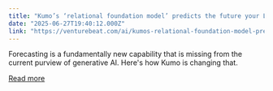 ```yaml
---
title: "Kumo’s ‘relational foundation model’ predicts the future your LLM can’t see"
date: "2025-06-27T19:40:12.000Z"
link: "https://venturebeat.com/ai/kumos-relational-foundation-model-predicts-the-future-your-llm-cant-see/"
---
```


Forecasting is a fundamentally new capability that is missing from the current purview of generative AI. Here's how Kumo is changing that.

[Read more](https://venturebeat.com/ai/kumos-relational-foundation-model-predicts-the-future-your-llm-cant-see/)
